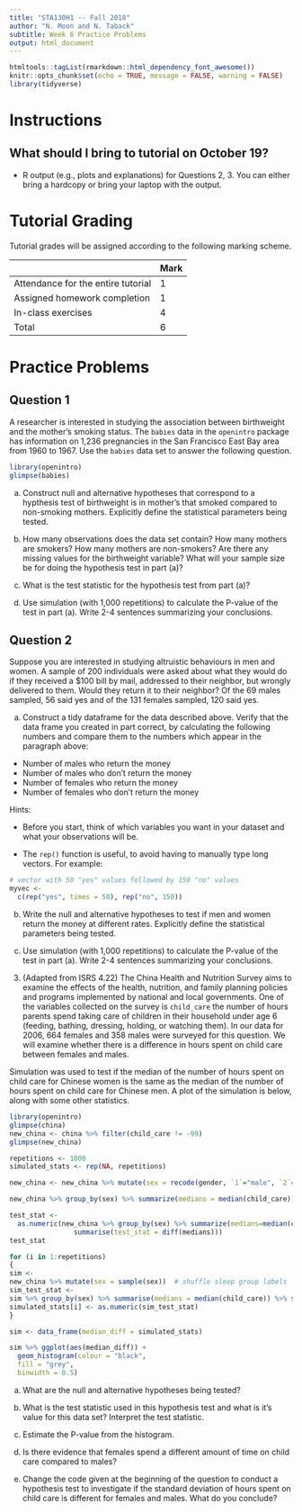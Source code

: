 ```yaml
---
title: "STA130H1 -- Fall 2018"
author: "N. Moon and N. Taback"
subtitle: Week 6 Practice Problems 
output: html_document
---
```


```r
htmltools::tagList(rmarkdown::html_dependency_font_awesome())
knitr::opts_chunk$set(echo = TRUE, message = FALSE, warning = FALSE)
library(tidyverse)
```


# Instructions

## What should I bring to tutorial on October 19?

- R output (e.g., plots and explanations) for Questions 2, 3.  You can either bring a hardcopy or bring your laptop with the output.

# Tutorial Grading

Tutorial grades will be assigned according to the following marking scheme.

|                                    | Mark |
|------------------------------------|------|
| Attendance for the entire tutorial | 1    |
| Assigned homework completion       | 1    |
| In-class exercises                 | 4    |
| Total                              | 6    |




# Practice Problems

## Question 1
A researcher is interested in studying the association between birthweight and the mother's smoking status.  The `babies` data in the `openintro` package has information on 1,236 pregnancies in the San Francisco East Bay area from 1960 to 1967.  Use the `babies` data set to answer the following question. 

```r
library(openintro)
glimpse(babies)
```


(a) Construct null and alternative hypotheses that correspond to a hypthesis test of birthweight is in mother's that smoked compared to non-smoking mothers. Explicitly define the statistical parameters being tested.

(b) How many observations does the data set contain? How many mothers are smokers?  How many mothers are non-smokers?  Are there any missing values for the birthweight variable?  What will your sample size be for doing the hypothesis test in part (a)?

(c) What is the test statistic for the hypothesis test from part (a)? 


(d) Use simulation (with 1,000 repetitions) to calculate the P-value of the test in part (a). Write 2-4 sentences summarizing your conclusions.

 
## Question 2
Suppose you are interested in studying altruistic behaviours in men and women. A sample of 200 individuals were asked about what they would do if they received a $100 bill by mail, addressed to their neighbor, but wrongly delivered to them. Would they return it to their neighbor? Of the 69 males sampled, 56 said yes and of the 131 females sampled, 120 said yes.
 
(a) Construct a tidy dataframe for the data described above.  Verify that the data frame you created in part correct, by calculating the following numbers and compare them to the numbers which appear in the paragraph above:
  - Number of males who return the money
  - Number of males who don't return the money
  - Number of females who return the money
  - Number of females who don't return the money

Hints: 

 - Before you start, think of which variables you want in your dataset and what your observations will be.
 
 - The `rep()` function is useful, to avoid having to manually type long vectors. For example:
```r
# vector with 50 "yes" values followed by 150 "no" values
myvec <-
  c(rep("yes", times = 50), rep("no", 150))
``` 


(b) Write the null and alternative hypotheses to test if men and women return the money at different rates.  Explicitly define the statistical parameters being tested.


(c)  Use simulation (with 1,000 repetitions) to calculate the P-value of the test in part (a). Write 2-4 sentences summarizing your conclusions.



3. (Adapted from ISRS 4.22) The China Health and Nutrition Survey aims to examine the effects of the health, nutrition, and family planning policies and programs implemented by national and local governments. One of the variables collected on the survey is `child_care` the number of hours parents spend taking care of children in their household under age 6 (feeding, bathing, dressing, holding, or watching them). In our data for 2006, 664 females and 358 males were surveyed for this question. We will examine whether there is a difference in hours spent on child care between females and males.

Simulation was used to test if the median of the number of hours spent on child care for Chinese women is the same as the median of the number of hours spent on child care for Chinese men.  A plot of the simulation is below, along with some other statistics.

```r
library(openintro)
glimpse(china)
new_china <- china %>% filter(child_care != -99)
glimpse(new_china)

repetitions <- 1000  
simulated_stats <- rep(NA, repetitions) 

new_china <- new_china %>% mutate(sex = recode(gender, `1`="male", `2`="female"))

new_china %>% group_by(sex) %>% summarize(medians = median(child_care))

test_stat <- 
  as.numeric(new_china %>% group_by(sex) %>% summarize(medians=median(child_care)) %>% 
                summarise(test_stat = diff(medians)))
test_stat

for (i in 1:repetitions)
{
sim <-
new_china %>% mutate(sex = sample(sex))  # shuffle sleep group labels
sim_test_stat <-
sim %>% group_by(sex) %>% summarise(medians = median(child_care)) %>% summarise(sim_test_stat = diff(medians))
simulated_stats[i] <- as.numeric(sim_test_stat)
}

sim <- data_frame(median_diff = simulated_stats)

sim %>% ggplot(aes(median_diff)) +
  geom_histogram(colour = "black",
  fill = "grey",
  binwidth = 0.5)
```

(a)  What are the null and alternative hypotheses being tested?

(b) What is the test statistic used in this hypothesis test and what is it's value for this data set?  Interpret the test statistic.

(c) Estimate the P-value from the histogram.

(d) Is there evidence that females spend a different amount of time on child care compared to males?

(e) Change the code given at the beginning of the question to conduct a hypothesis test to investigate if the standard deviation of hours spent on child care is different for females and males.  What do you conclude?


